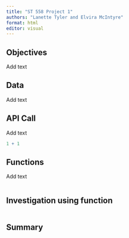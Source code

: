 ```yaml
---
title: "ST 558 Project 1"
authors: "Lanette Tyler and Elvira McIntyre"
format: html
editor: visual
---
```


## Objectives

Add text

## Data

Add text

## API Call

Add text

```r
1 + 1
```

## Functions
 Add text

```r

```

## Investigation using function
 
```r

```

## Summary
